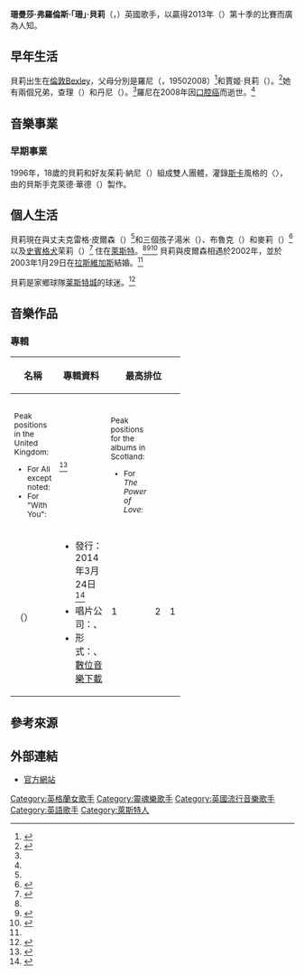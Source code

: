 {{Infobox musical artist
| name         = 珊·貝莉<br>{{lang|en|Sam Bailey}}
| image        =
| caption      =
| background   = solo_singer
| birth_name   =珊曼莎·弗羅倫斯·貝莉<br>{{lang|en|Samantha Florence Bailey}}<ref name="tp">{{cite episode|title=[[Tipping_Point:_Lucky_Stars|Tipping Point: Lucky Stars]]|publisher=[[ITV_(TV_channel)|ITV]]|airdate=2014-07-26}}</ref>
| birth_date   = {{birth date and age|1977|6|29|df=yes}}
| birth_place  = 英格蘭[[倫敦|倫敦]]Bexley
| origin       = 英格蘭[[萊斯特|萊斯特]]
| genre        = [[流行音樂|流行]]、[[靈魂樂|靈魂樂]]
| occupation   = 歌手、演員
| instrument   = 人聲<ref>{{cite news|url=http://tellymix.co.uk/reality-tv/the-x-factor/171048-x-factor-winner-sam-bailey-wants-to-return-next-series-playing-the-drums.html|title=X Factor winner Sam Bailey wants to return next series playing the drums|last=Darvill|first=Josh|date=2014-01-09|publisher=TellyMix|accessdate=2014-01-10|archive-date=2014-01-10|archive-url=https://web.archive.org/web/20140110185148/http://tellymix.co.uk/reality-tv/the-x-factor/171048-x-factor-winner-sam-bailey-wants-to-return-next-series-playing-the-drums.html|dead-url=no}}</ref>
| years_active = 1996、2013年至今
| label        = {{Flatlist |
* {{lang|en|[[Syco_Music|Syco]]}}
* {{lang|en|[[Sony_Music_Entertainment|Sony]]}}
* {{lang|en|Tiger Drum}}
}}
| website      = {{URL|http://www.sam-bailey.com}}
}}
'''珊曼莎·弗羅倫斯·「珊」·貝莉'''（{{lang-en|Samantha Florence "Sam" Bailey}}，{{bd|1977年|6月29日}}）英國歌手，以贏得2013年{{引书号转换|{{lang|en|[[英國版X音素|X音素]]}}}}（{{lang|en|''The X Factor''}}）第十季的比賽而廣為人知。

==早年生活==
貝莉出生在[[倫敦|倫敦]]Bexley，父母分別是羅尼（{{lang|en|Ronnie}}，1950{{ndash}}2008）<ref name="brothers">{{cite news|url=http://www.mirror.co.uk/tv/tv-news/x-factor-sam-bailey-saved-2928359|title=X Factor Sam Bailey saved her boozy brother's life after both were left heartboken by father's death|last=Brankin|first=Emma|date=2013-12-15|work=[[Daily_Mirror|Daily Mirror]]|publisher=[[Trinity_Mirror|Trinity Mirror]]|accessdate=2014-06-24|archive-date=2014-02-17|archive-url=https://web.archive.org/web/20140217153615/http://www.mirror.co.uk/tv/tv-news/x-factor-sam-bailey-saved-2928359|dead-url=no}}</ref>和賈姬·貝莉（{{lang|en|Jackie Bailey}}）。<ref name="Jackie Bailey">{{cite news|url=http://www.leicestermercury.co.uk/X-Factor-house-Meet-Sam-Bailey-s-number-fans-home/story-19992453-detail/story.html|title=X Factor house: Meet Sam Bailey's number one fans - back home in Leicester|date=2013-10-25|work=[[Leicester_Mercury|Leicester Mercury]]|publisher=[[Local_World|Local World]]|accessdate=2014-06-24|archive-date=2014-10-20|archive-url=https://web.archive.org/web/20141020005631/http://www.leicestermercury.co.uk/X-Factor-house-Meet-Sam-Bailey-s-number-fans-home/story-19992453-detail/story.html|dead-url=no}}</ref>她有兩個兄弟，查理（{{lang|en|Charlie}}）和丹尼（{{lang|en|Danny}}）。<ref name="brothers"/>羅尼在2008年因[[口腔癌|口腔癌]]而逝世。<ref name="brothers"/>

==音樂事業==
===早期事業===
1996年，18歲的貝莉和好友茱莉·納尼（{{lang|en|Julie Nunney}}）組成雙人團體{{lang|en|Girls Next Door}}，灌錄[[斯卡曲風|斯卡]]風格的〈{{lang|en|Too Late}}〉，由{{lang|en|Right Said Fred}}的貝斯手克萊德·華德（{{lang|en|Clyde Ward}}）製作。

==個人生活==
貝莉現在與丈夫克雷格·皮爾森（{{lang|en|Craig Pearson}}）<ref name="express"/>和三個孩子湯米（{{lang|en|Tommy}}）、布魯克（{{lang|en|Brooke}}）和麥莉（{{lang|en|Miley}}）<ref name="xfactor2">{{cite news|url=http://www.dailymail.co.uk/tvshowbiz/article-2449042/Prison-officer-Sam-Screwbo-Bailey-leads-pampered-parade-X-Factor-finalists-superstar-makeovers.html|title=What a transformation! Prison officer Sam 'Screwbo' Bailey leads the pampered parade as the X Factor finalists get superstar makeovers|date=7 October 2013|work=[[Daily_Mail|Daily Mail]]|publisher=[[DMG_Media|DMG Media]]|accessdate=8 October 2013|archive-date=2013-10-08|archive-url=https://web.archive.org/web/20131008202034/http://www.dailymail.co.uk/tvshowbiz/article-2449042/Prison-officer-Sam-Screwbo-Bailey-leads-pampered-parade-X-Factor-finalists-superstar-makeovers.html|dead-url=no}}</ref>以及[[史賓格犬|史賓格犬]]茉莉（{{lang|en|Molly}}）<ref name="express">{{cite web|url=http://www.express.co.uk/news/showbiz/448303/X-Factor-finalist-Sam-Bailey-heads-home-to-Leicester-to-greet-her-husband-and-children|title=X Factor finalist Sam Bailey heads home to Leicester to greet her husband and children|date=12 December 2013|last=McCormack|first=Kirsty|work=[[Daily_Express|Daily Express]]|accessdate=15 December 2013|archive-date=2014-12-05|archive-url=https://web.archive.org/web/20141205033550/http://www.express.co.uk/news/showbiz/448303/X-Factor-finalist-Sam-Bailey-heads-home-to-Leicester-to-greet-her-husband-and-children|dead-url=no}}</ref> 住在[[萊斯特|萊斯特]]。<ref name="express"/><ref name="xfactor2">{{cite news|url=http://www.dailymail.co.uk/tvshowbiz/article-2449042/Prison-officer-Sam-Screwbo-Bailey-leads-pampered-parade-X-Factor-finalists-superstar-makeovers.html|title=What a transformation! Prison officer Sam 'Screwbo' Bailey leads the pampered parade as the X Factor finalists get superstar makeovers|date=7 October 2013|work=[[Daily_Mail|Daily Mail]]|publisher=[[DMG_Media|DMG Media]]|accessdate=8 October 2013}}</ref><ref name="express">{{cite web|url=http://www.express.co.uk/news/showbiz/448303/X-Factor-finalist-Sam-Bailey-heads-home-to-Leicester-to-greet-her-husband-and-children|title=X Factor finalist Sam Bailey heads home to Leicester to greet her husband and children|date=12 December 2013|last=McCormack|first=Kirsty|work=[[Daily_Express|Daily Express]]|accessdate=15 December 2013}}</ref> 貝莉與皮爾森相遇於2002年，並於2003年1月29日在[[拉斯維加斯|拉斯維加斯]]結婚。<ref name="Jackie Bailey"/>

貝莉是家鄉球隊[[莱斯特城足球俱乐部|莱斯特城]]的球迷。<ref>{{cite news|url=http://www.leicestermercury.co.uk/Leicester-City-v-Burnley-8217-m-sure-Nigel-lads/story-20322273-detail/story.html|title=Leicester City v Burnley – I'm sure Nigel and the lads will do us all proud this week|date=14 December 2013|work=[[Leicester_Mercury|Leicester Mercury]]|publisher=[[Local_World|Local World]]|accessdate=16 December 2013|archive-date=2013-12-16|archive-url=https://web.archive.org/web/20131216190308/http://www.leicestermercury.co.uk/Leicester-City-v-Burnley-8217-m-sure-Nigel-lads/story-20322273-detail/story.html|dead-url=no}}</ref>

==音樂作品==

===專輯===
{| class="wikitable plainrowheaders" style="text-align:center;"
|-
! scope="col" rowspan="2"| 名稱
! scope="col" rowspan="2"| 專輯資料
! scope="col" colspan="3"| 最高排位
! scope="col" rowspan="2"| 銷量
! scope="col" rowspan="2"| [[音樂唱片銷售認證列表|認證]]
|-
! scope="col" style="width:3em;font-size:85%;"| {{lang|en|[[英國專輯排行榜|UK]]}}<br/><ref name="UK">Peak positions in the United Kingdom:
* For All except noted: {{cite web|url=http://www.officialcharts.com/artist/_/sam%20bailey/|title=Sam Bailey > UK Charts|publisher=Officialcharts.com/ [[Official_Charts_Company|Official Charts Company]]|accessdate=2016-02-01|archive-date=2014-12-29|archive-url=https://web.archive.org/web/20141229121151/http://www.officialcharts.com/artist/_/sam%20bailey/|dead-url=no}}
* For "With You": {{cite web|url=http://www.zobbel.de/cluk/141220cluk.txt|title=CHART: CLUK Update 20.12.2014 (wk50)|publisher=Zobbel.de|work=[[Official_Charts_Company|Official Charts Company]]|accessdate=2016-02-01|archive-date=2016-03-03|archive-url=https://web.archive.org/web/20160303221110/http://zobbel.de/cluk/141220cluk.txt|dead-url=no}}</ref>
! scope="col" style="width:3em;font-size:85%;"| {{lang|en|[[愛爾蘭專輯排行榜|IRE]]}}<br/><ref name="IRE">{{cite web|url=http://irish-charts.com/showinterpret.asp?interpret=Sam+Bailey|title=Discography Sam Bailey|publisher=Irish Charts Portal. Hung Medien (Steffen Hung)|last=Hung|first=Steffen|accessdate=2016-02-01|archive-date=2016-03-03|archive-url=https://web.archive.org/web/20160303182830/http://irish-charts.com/showinterpret.asp?interpret=Sam+Bailey|dead-url=no}}</ref>
! scope="col" style="width:3em;font-size:85%;"| {{lang|en|[[蘇格蘭單曲和專輯排行榜|SCO]]}}<br/><ref name="SCOAlbums">Peak positions for the albums in Scotland:
* For ''The Power of Love'': {{cite web|url=http://www.officialcharts.com/archive-chart/_/23/2014-04-05/|title=Chart Archive > April 5, 2014|publisher=[[Official_Charts_Company|Official Charts Company]]|date=5 April 2014|accessdate=2016-02-01|archive-date=2014-12-08|archive-url=https://web.archive.org/web/20141208013847/http://www.officialcharts.com/archive-chart/_/23/2014-04-05/|dead-url=no}}</ref>
|-
! scope="row"| {{引书号转换|[[愛的力量_(珊·貝莉專輯)|愛的力量]]}}<br>（''{{lang|en|The Power of Love}}''）
| 
* 發行：2014年3月24日<ref>{{cite web|url=https://itunes.apple.com/gb/album/the-power-of-love/id798652726?affId=2285301|title=iTunes - Music - The Power of Love by Sam Bailey|publisher=[[iTunes_Store|iTunes Store]] ([[Apple_Inc.|Apple Inc.]])|accessdate=24 January 2014|archive-date=2016-03-05|archive-url=https://web.archive.org/web/20160305025934/https://itunes.apple.com/gb/album/the-power-of-love/id798652726?affId=2285301|dead-url=no}}</ref>
* 唱片公司：{{lang|en|[[Syco_Music|Syco]]}}、{{lang|en|[[Sony_Music_Entertainment|Sony]]}}
* 形式：{{lang|en|[[Compact_disc|CD]]}}、[[數位音樂下載|數位音樂下載]]
| 1 || 2 || 1
|
*英國：165,711<ref>{{cite web |url=http://www.localuknews.co.uk/othernews/music/localnews/official+charts+analysis+justin+bieber+takes+singles+summit+but+misses+out+on+albums |title=Official Charts Analysis: Justin Bieber takes singles summit but misses out on albums |date=November 21, 2015 |work=Musicweek |deadurl=yes |archiveurl=https://web.archive.org/web/20160109195740/http://www.localuknews.co.uk/othernews/music/localnews/official+charts+analysis+justin+bieber+takes+singles+summit+but+misses+out+on+albums |archivedate=2016年1月9日 }}</ref>
|
* {{lang|en|[[英國唱片業協會|BPI]]}}：金<ref name="bpi">{{cite web|url=http://www.bpi.co.uk/certified-awards/search.aspx|title=Accreditations: 2014 Albums|publisher=[[British_Phonographic_Industry|British Phonographic Industry]]|date=14 April 2014|accessdate=2016-02-01|archive-date=2017-08-01|archive-url=https://web.archive.org/web/20170801142929/http://www.bpi.co.uk/certified-awards/Search.aspx|dead-url=no}}</ref>
|}

==參考來源==
{{reflist|2}}
==外部連結==
*{{en}}[http://www.sam-bailey.com 官方網站] {{Wayback|url=http://www.sam-bailey.com/ |date=20200425120834 }}
{{Authority control}}
{{DEFAULTSORT:Bailey, Sam}}
[[Category:英格蘭女歌手|Category:英格蘭女歌手]]
[[Category:靈魂樂歌手|Category:靈魂樂歌手]]
[[Category:英國流行音樂歌手|Category:英國流行音樂歌手]]
[[Category:英語歌手|Category:英語歌手]]
[[Category:萊斯特人|Category:萊斯特人]]